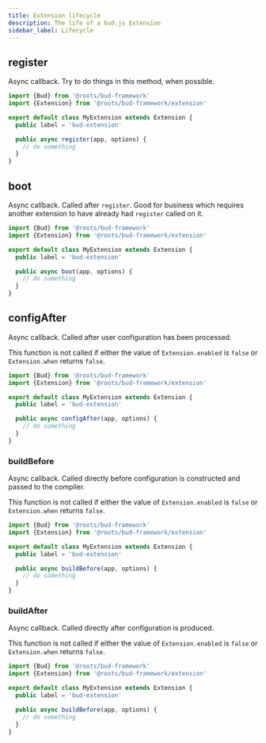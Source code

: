 ```yaml
---
title: Extension lifecycle
description: The life of a bud.js Extension
sidebar_label: Lifecycle
---
```


## register

Async callback. Try to do things in this method, when possible.

```ts title=extension.ts
import {Bud} from '@roots/bud-framework'
import {Extension} from '@roots/bud-framework/extension'

export default class MyExtension extends Extension {
  public label = 'bud-extension'

  public async register(app, options) {
    // do something
  }
}
```

## boot

Async callback. Called after `register`. Good for business which requires another
extension to have already had `register` called on it.

```ts title=extension.ts
import {Bud} from '@roots/bud-framework'
import {Extension} from '@roots/bud-framework/extension'

export default class MyExtension extends Extension {
  public label = 'bud-extension'

  public async boot(app, options) {
    // do something
  }
}
```

## configAfter

Async callback. Called after user configuration has been processed.

This function is not called if either the value of `Extension.enabled` is `false` or `Extension.when` returns `false`.

```ts title=extension.ts
import {Bud} from '@roots/bud-framework'
import {Extension} from '@roots/bud-framework/extension'

export default class MyExtension extends Extension {
  public label = 'bud-extension'

  public async configAfter(app, options) {
    // do something
  }
}
```

### buildBefore

Async callback. Called directly before configuration is constructed and passed to the compiler.

This function is not called if either the value of `Extension.enabled` is `false` or `Extension.when` returns `false`.

```ts title=extension.ts
import {Bud} from '@roots/bud-framework'
import {Extension} from '@roots/bud-framework/extension'

export default class MyExtension extends Extension {
  public label = 'bud-extension'

  public async buildBefore(app, options) {
    // do something
  }
}
```

### buildAfter

Async callback. Called directly after configuration is produced.

This function is not called if either the value of `Extension.enabled` is `false` or `Extension.when` returns `false`.

```ts title=extension.ts
import {Bud} from '@roots/bud-framework'
import {Extension} from '@roots/bud-framework/extension'

export default class MyExtension extends Extension {
  public label = 'bud-extension'

  public async buildBefore(app, options) {
    // do something
  }
}
```

